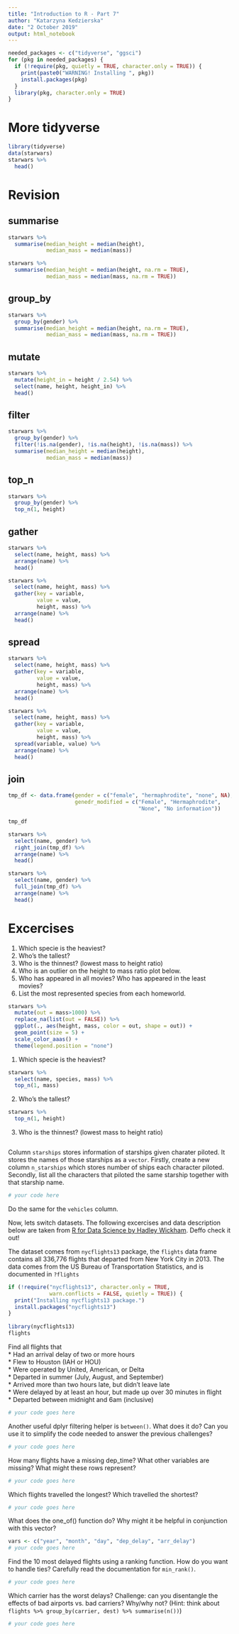 ```yaml
---
title: "Introduction to R - Part 7"
author: "Katarzyna Kedzierska"
date: "2 October 2019"
output: html_notebook
---
```


```r
needed_packages <- c("tidyverse", "ggsci")
for (pkg in needed_packages) {
  if (!require(pkg, quietly = TRUE, character.only = TRUE)) {
    print(paste0("WARNING! Installing ", pkg))
    install.packages(pkg)
  }
  library(pkg, character.only = TRUE)
}
```

# More tidyverse

```r
library(tidyverse)
data(starwars)
starwars %>% 
  head()
```


# Revision

## summarise

```r
starwars %>% 
  summarise(median_height = median(height),
            median_mass = median(mass))
```


```r
starwars %>% 
  summarise(median_height = median(height, na.rm = TRUE),
            median_mass = median(mass, na.rm = TRUE))
```

## group_by

```r
starwars %>%
  group_by(gender) %>%
  summarise(median_height = median(height, na.rm = TRUE),
            median_mass = median(mass, na.rm = TRUE))
```

## mutate

```r
starwars %>%
  mutate(height_in = height / 2.54) %>%
  select(name, height, height_in) %>%
  head()
```

## filter

```r
starwars %>%
  group_by(gender) %>%
  filter(!is.na(gender), !is.na(height), !is.na(mass)) %>%
  summarise(median_height = median(height),
            median_mass = median(mass))
```

## top_n

```r
starwars %>%
  group_by(gender) %>%
  top_n(1, height)
```

## gather

```r
starwars %>%
  select(name, height, mass) %>%
  arrange(name) %>%
  head()
```


```r
starwars %>%
  select(name, height, mass) %>%
  gather(key = variable, 
         value = value, 
         height, mass) %>%
  arrange(name) %>%
  head()
```


## spread

```r
starwars %>%
  select(name, height, mass) %>%
  gather(key = variable, 
         value = value, 
         height, mass) %>%
  arrange(name) %>%
  head()
```


```r
starwars %>%
  select(name, height, mass) %>%
  gather(key = variable, 
         value = value, 
         height, mass) %>%
  spread(variable, value) %>%
  arrange(name) %>%
  head()
```


## join

```r
tmp_df <- data.frame(gender = c("female", "hermaphrodite", "none", NA),
                     genedr_modified = c("Female", "Hermaphrodite", 
                                         "None", "No information"))
```

```r
tmp_df
```

```r
starwars %>%
  select(name, gender) %>%
  right_join(tmp_df) %>%
  arrange(name) %>%
  head()
```

```r
starwars %>%
  select(name, gender) %>%
  full_join(tmp_df) %>%
  arrange(name) %>%
  head()
```

# Excercises

1. Which specie is the heaviest?  
2. Who's the tallest?  
3. Who is the thinnest? (lowest mass to height ratio)  
4. Who is an outlier on the height to mass ratio plot below. 
5. Who has appeared in all movies? Who has appeared in the least movies?  
6. List the most represented species from each homeworld.  

```r
starwars %>% 
  mutate(out = mass>1000) %>%
  replace_na(list(out = FALSE)) %>%
  ggplot(., aes(height, mass, color = out, shape = out)) +
  geom_point(size = 5) +
  scale_color_aaas() +
  theme(legend.position = "none")
```

1. Which specie is the heaviest?  

```r
starwars %>%
  select(name, species, mass) %>%
  top_n(1, mass)
```

2. Who's the tallest?  

```r
starwars %>% 
  top_n(1, height)
```

3. Who is the thinnest? (lowest mass to height ratio)  

```r

```


Column `starships` stores information of starships given charater piloted. It stores the names of those starships as a `vector`. Firstly, create a new column `n_starships` which stores number of ships each character piloted. Secondly, list all the characters that piloted the same starship together with that starship name. 
```r
# your code here
```

Do the same for the `vehicles` column.


Now, lets switch datasets. The following excercises and data description below are taken from [R for Data Science by Hadley Wickham](https://r4ds.had.co.nz). Deffo check it out!

The dataset comes from `nycflights13` package, the `flights` data frame contains all 336,776 flights that departed from New York City in 2013. The data comes from the US Bureau of Transportation Statistics, and is documented in `?flights`

```r
if (!require("nycflights13", character.only = TRUE, 
             warn.conflicts = FALSE, quietly = TRUE)) {
  print("Installing nycflights13 package.")
  install.packages("nycflights13")
}
  
library(nycflights13)
flights
```


Find all flights that  
  * Had an arrival delay of two or more hours  
  * Flew to Houston (IAH or HOU)  
  * Were operated by United, American, or Delta  
  * Departed in summer (July, August, and September)  
  * Arrived more than two hours late, but didn’t leave late  
  * Were delayed by at least an hour, but made up over 30 minutes in flight  
  * Departed between midnight and 6am (inclusive)  

```r
# your code goes here
```



Another useful dplyr filtering helper is `between()`. What does it do? Can you use it to simplify the code needed to answer the previous challenges?

```r
# your code goes here
```

How many flights have a missing dep_time? What other variables are missing? What might these rows represent?

```r
# your code goes here
```

Which flights travelled the longest? Which travelled the shortest?

```r
# your code goes here
```


What does the one_of() function do? Why might it be helpful in conjunction with this vector?

```r
vars <- c("year", "month", "day", "dep_delay", "arr_delay")
# your code goes here
```


Find the 10 most delayed flights using a ranking function. How do you want to handle ties? Carefully read the documentation for `min_rank()`.

```r
# your code goes here
```


Which carrier has the worst delays? Challenge: can you disentangle the effects of bad airports vs. bad carriers? Why/why not? (Hint: think about `flights %>% group_by(carrier, dest) %>% summarise(n())`)

```r
# your code goes here
```